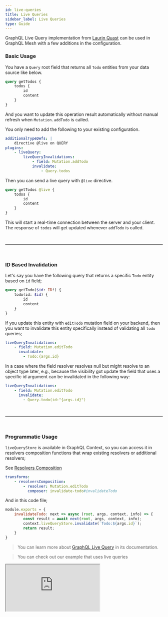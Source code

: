 ```yaml
---
id: live-queries
title: Live Queries
sidebar_label: Live Queries
type: Guide
---
```


GraphQL Live Query implementation from [Laurin Quast](https://github.com/n1ru4l) can be used in GraphQL Mesh with a few additions in the configuration.

<PackageInstall packages="@graphql-mesh/plugin-live-query" />

### Basic Usage

You have a `Query` root field that returns all `Todo` entities from your data source like below.

```graphql
query getTodos {
    todos {
        id
        content
    }
}
```

And you want to update this operation result automatically without manual refresh when `Mutation.addTodo` is called.

You only need to add the following to your existing configuration.

```yaml
additionalTypeDefs: |
    directive @live on QUERY
plugins:
    - liveQuery:
        liveQueryInvalidations:
            - field: Mutation.addTodo
            invalidate:
                - Query.todos
```

Then you can send a live query with `@live` directive.

```graphql
query getTodos @live {
    todos {
        id
        content
    }
}
```

This will start a real-time connection between the server and your client. The response of `todos` will get updated whenever `addTodo` is called.


<p>&nbsp;</p>

------

<p>&nbsp;</p>


### ID Based Invalidation

Let's say you have the following query that returns a specific `Todo` entity based on `id` field;

```graphql
query getTodo($id: ID!) {
    todo(id: $id) {
        id
        content
    }
}
```

If you update this entity with `editTodo` mutation field on your backend, then you want to invalidate this entity specifically instead of validating all `todo` queries;

```yaml
liveQueryInvalidations:
    - field: Mutation.editTodo
      invalidate:
        - Todo:{args.id}
```

In a case where the field resolver resolves null but might resolve to an object type later, e.g., because the visibility got update the field that uses a specific id argument can be invalidated in the following way:

```yaml
liveQueryInvalidations:
    - field: Mutation.editTodo
      invalidate:
        - Query.todo(id:"{args.id}")
```


<p>&nbsp;</p>

------

<p>&nbsp;</p>


### Programmatic Usage

`liveQueryStore` is available in GraphQL Context, so you can access it in resolvers composition functions that wrap existing resolvers or additional resolvers;

See [Resolvers Composition](/docs/transforms/resolvers-composition)

```yaml
transforms:
    - resolversComposition:
        - resolver: Mutation.editTodo
          composer: invalidate-todo#invalidateTodo
```

And in this code file;

```js
module.exports = {
    invalidateTodo: next => async (root, args, context, info) => {
        const result = await next(root, args, context, info);
        context.liveQueryStore.invalidate(`Todo:${args.id}`);
        return result;
    }
}
```

> You can learn more about [GraphQL Live Query](https://github.com/n1ru4l/graphql-live-query) in its documentation.

> You can check out our example that uses live queries

<iframe
     src="https://codesandbox.io/embed/github/Urigo/graphql-mesh/tree/master/examples/json-schema-subscriptions?fontsize=14&hidenavigation=1&theme=dark&module=%2F.meshrc.yml"
     style={{width:"100%", height:"500px", border:"0", borderRadius: "4px", overflow:"hidden"}}
     title="json-schema-subscriptions"
     allow="geolocation; microphone; camera; midi; vr; accelerometer; gyroscope; payment; ambient-light-sensor; encrypted-media; usb"
     sandbox="allow-modals allow-forms allow-popups allow-scripts allow-same-origin" />
